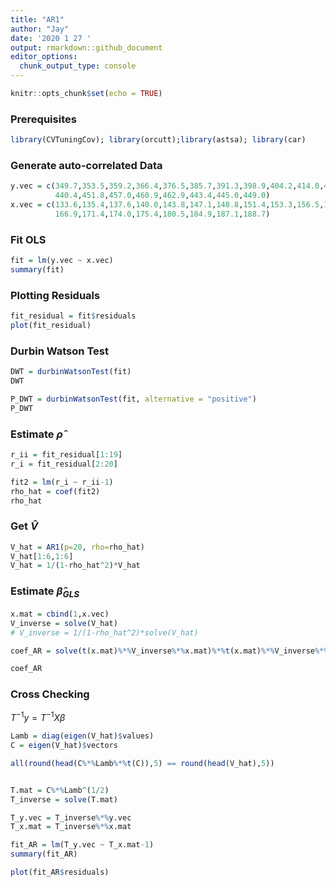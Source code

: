 ```yaml
---
title: "AR1"
author: "Jay"
date: '2020 1 27 '
output: rmarkdown::github_document
editor_options: 
  chunk_output_type: console
---
```


```r
knitr::opts_chunk$set(echo = TRUE)
```
### Prerequisites
```r
library(CVTuningCov); library(orcutt);library(astsa); library(car)
```

### Generate auto-correlated Data
```r
y.vec = c(349.7,353.5,359.2,366.4,376.5,385.7,391.3,398.9,404.2,414.0,423.4,430.5,
          440.4,451.8,457.0,460.9,462.9,443.4,445.0,449.0)
x.vec = c(133.6,135.4,137.6,140.0,143.8,147.1,148.8,151.4,153.3,156.5,160.8,163.6,
          166.9,171.4,174.0,175.4,180.5,184.9,187.1,188.7)
```
### Fit OLS
```r
fit = lm(y.vec ~ x.vec)
summary(fit)
```
### Plotting Residuals
```r
fit_residual = fit$residuals
plot(fit_residual)
```

### Durbin Watson Test
```r
DWT = durbinWatsonTest(fit)
DWT

P_DWT = durbinWatsonTest(fit, alternative = "positive")
P_DWT
```
### Estimate $\hat{\rho}$
```r
r_ii = fit_residual[1:19]
r_i = fit_residual[2:20]

fit2 = lm(r_i ~ r_ii-1)
rho_hat = coef(fit2)
rho_hat
```
### Get $\hat{V}$
```r
V_hat = AR1(p=20, rho=rho_hat)
V_hat[1:6,1:6]
V_hat = 1/(1-rho_hat^2)*V_hat
```
### Estimate $\hat{\beta}_{GLS}$
```r

x.mat = cbind(1,x.vec)
V_inverse = solve(V_hat)
# V_inverse = 1/(1-rho_hat^2)*solve(V_hat)

coef_AR = solve(t(x.mat)%*%V_inverse%*%x.mat)%*%t(x.mat)%*%V_inverse%*%y.vec

coef_AR
```
### Cross Checking

$T^{-1}y = T^{-1}X\beta$

```r
Lamb = diag(eigen(V_hat)$values)
C = eigen(V_hat)$vectors

all(round(head(C%*%Lamb%*%t(C)),5) == round(head(V_hat),5))


T.mat = C%*%Lamb^(1/2) 
T_inverse = solve(T.mat)

T_y.vec = T_inverse%*%y.vec
T_x.mat = T_inverse%*%x.mat

fit_AR = lm(T_y.vec ~ T_x.mat-1)
summary(fit_AR)


```

```r
plot(fit_AR$residuals)
```


